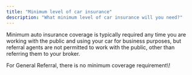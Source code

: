 ```yaml
---
title: "Minimum level of car insurance"
description: "What minimum level of car insurance will you need?"
---
```


Minimum auto insurance coverage is typically required any time you are working with the public and using your car for business purposes, but referral agents are not permitted to work with the public, other than referring them to your broker.

<Note>
  For General Referral, there is no minimum coverage requirement\!
</Note>